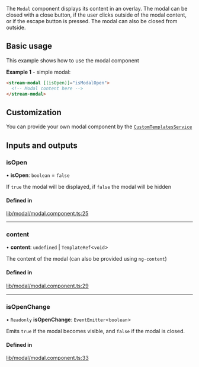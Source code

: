 The `Modal` component displays its content in an overlay. The modal can be closed with a close button, if the user clicks outside of the modal content, or if the escape button is pressed. The modal can also be closed from outside.

## Basic usage

This example shows how to use the modal component

**Example 1** - simple modal:

```html
<stream-modal [(isOpen)]="isModalOpen">
  <!-- Modal content here -->
</stream-modal>
```

## Customization

You can provide your own modal component by the [`CustomTemplatesService`](../services/CustomTemplatesService.mdx)

[//]: # "Start of generated content"
## Inputs and outputs 


### isOpen

• **isOpen**: `boolean` = `false`

If `true` the modal will be displayed, if `false` the modal will be hidden

#### Defined in

[lib/modal/modal.component.ts:25](https://github.com/GetStream/stream-chat-angular/blob/2dcd139/projects/stream-chat-angular/src/lib/modal/modal.component.ts#L25)

___

### content

• **content**: `undefined` \| `TemplateRef`<`void`\>

The content of the modal  (can also be provided using `ng-content`)

#### Defined in

[lib/modal/modal.component.ts:29](https://github.com/GetStream/stream-chat-angular/blob/2dcd139/projects/stream-chat-angular/src/lib/modal/modal.component.ts#L29)

___

### isOpenChange

• `Readonly` **isOpenChange**: `EventEmitter`<`boolean`\>

Emits `true` if the modal becomes visible, and `false` if the modal is closed.

#### Defined in

[lib/modal/modal.component.ts:33](https://github.com/GetStream/stream-chat-angular/blob/2dcd139/projects/stream-chat-angular/src/lib/modal/modal.component.ts#L33)

[//]: # "End of generated content"
